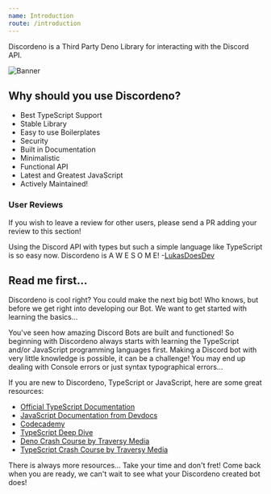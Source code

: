 ```yaml
---
name: Introduction
route: /introduction
---
```


Discordeno is a Third Party Deno Library for interacting with the Discord API.

![Banner](https://i.imgur.com/Cq7nNd0.png)

## Why should you use Discordeno?
- Best TypeScript Support
- Stable Library
- Easy to use Boilerplates
- Security
- Built in Documentation
- Minimalistic
- Functional API
- Latest and Greatest JavaScript
- Actively Maintained!

### User Reviews

If you wish to leave a review for other users, please send a PR adding your review to this section!

Using the Discord API with types but such a simple language like TypeScript is so easy now. Discordeno is A W E S O M E! -[LukasDoesDev](https://github.com/LukasDoesDev)

## Read me first...
Discordeno is cool right? You could make the next big bot! Who knows, but before we get right into developing our Bot. We want to get started with learning the basics...

You've seen how amazing Discord Bots are built and functioned! So beginning with Discordeno always starts with learning the TypeScript and/or JavaScript programming languages first. Making a Discord bot with very little knowledge is possible, it can be a challenge! You may end up dealing with Console errors or just syntax typographical errors...

If you are new to Discordeno, TypeScript or JavaScript, here are some great resources:

- [Official TypeScript Documentation](https://www.typescriptlang.org/docs/home.html)
- [JavaScript Documentation from Devdocs](https://devdocs.io/javascript/)
- [Codecademy](https://www.codecademy.com/)
- [TypeScript Deep Dive](https://basarat.gitbook.io/typescript/)
- [Deno Crash Course by Traversy Media](https://www.youtube.com/watch?v=NHHhiqwcfRM)
- [TypeScript Crash Course by Traversy Media](https://www.youtube.com/watch?v=rAy_3SIqT-E)

There is always more resources... Take your time and don't fret! Come back when you are ready, we can't wait to see what your Discordeno created bot does!
